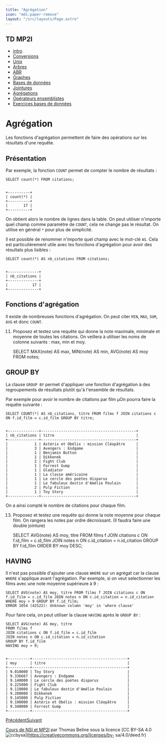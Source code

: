 ```yaml
---
title: "Agrégation"
icon: "mdi:paper-remove"
layout: "/src/layouts/Page.astro"
---
```

 
## TD MP2I

  * [intro](.)
  * [Conversions](conversions)
  * [Unix](unix)
  * [Arbres](arbres)
  * [ABR](arbres-binaires-recherche)
  * [Graphes](graphes)
  * [Bases de données](bases-de-donnees)
  * [Jointures](jointures)
  * [Agrégations](agregation)
  * [Opérateurs ensemblistes](operateurs-ensemblistes)
  * [Exercices bases de données](exercices-db)

# Agrégation

Les fonctions d'agrégation permettent de faire des opérations sur les
résultats d'une requête.

## Présentation

Par exemple, la fonction `COUNT` permet de compter le nombre de résultats :

    
    
    SELECT count(*) FROM citations;
    
    
    +----------+
    | count(*) |
    +----------+
    |       17 |
    +----------+

On obtient alors le nombre de lignes dans la table. On peut utiliser n'importe
quel champ comme paramètre de `COUNT`, cela ne change pas le résultat. On
utilise en général `*` pour plus de simplicité.

Il est possible de renommer n'importe quel champ avec le mot-clé `AS`. Cela
est particulièrement utile avec les fonctions d'agrégation pour avoir des
résultats plus lisibles :

    
    
    SELECT count(*) AS nb_citations FROM citations;
    
    
    +--------------+
    | nb_citations |
    +--------------+
    |           17 |
    +--------------+

## Fonctions d'agrégation

Il existe de nombreuses fonctions d'agrégation. On peut citer `MIN`, `MAX`,
`SUM`, `AVG` et donc `COUNT`.

11. Proposez et testez une requête qui donne la note maximale, minimale et
moyenne de toutes les citations. On veillera à utiliser les noms de colonne
suivants : max, min et moy.

    
    
    SELECT MAX(note) AS max, MIN(note) AS min, AVG(note) AS moy FROM notes;

## GROUP BY

La clause `GROUP BY` permet d'appliquer une fonction d'agrégation à des
regroupements de résultats plutôt qu'à l'ensemble de résultats.

Par exemple pour avoir le nombre de citations par film µOn pourra faire la
requête suivante :

    
    
    SELECT COUNT(*) AS nb_citations, titre FROM films f JOIN citations c ON f.id_film = c.id_film GROUP BY titre;
    
    
    +--------------+-------------------------------------------+
    | nb_citations | titre                                     |
    +--------------+-------------------------------------------+
    |            1 | Astérix et Obélix : mission Cléopâtre     |
    |            3 | Avengers : Endgame                        |
    |            1 | Benjamin Button                           |
    |            1 | Dikkenek                                  |
    |            2 | Fight Club                                |
    |            1 | Forrest Gump                              |
    |            1 | Gladiator                                 |
    |            1 | La classe américaine                      |
    |            1 | Le cercle des poètes disparus             |
    |            1 | Le fabuleux destin d'Amélie Poulain       |
    |            2 | Pulp Fiction                              |
    |            1 | Toy Story                                 |
    +--------------+-------------------------------------------+

On a ainsi compté le nombre de citations pour chaque film.

13. Proposez et testez une requête qui donne la note moyenne pour chaque
film. On rangera les notes par ordre décroissant. (Il faudra faire une double
jointure)

    
    
    SELECT AVG(note) AS moy, titre
    FROM films f
    JOIN citations c ON f.id_film = c.id_film
    JOIN notes n ON c.id_citation = n.id_citation
    GROUP BY f.id_film
    ORDER BY moy DESC;

## HAVING

Il n'est pas possible d'ajouter une clause `WHERE` sur un agrégat car la
clause `WHERE` s'applique avant l'agrégation. Par exemple, si on veut
selectionner les films avec une note moyenne supérieure à 9 :

    
    
    SELECT AVG(note) AS moy, titre FROM films f JOIN citations c ON f.id_film = c.id_film JOIN notes n ON c.id_citation = n.id_citation WHERE moy > 9 GROUP BY f.id_film;
    ERROR 1054 (42S22): Unknown column 'moy' in 'where clause'

Pour faire cela, on peut utiliser la clause `HAVING` après le `GROUP BY` :

    
    
    SELECT AVG(note) AS moy, titre
    FROM films f
    JOIN citations c ON f.id_film = c.id_film
    JOIN notes n ON c.id_citation = n.id_citation
    GROUP BY f.id_film
    HAVING moy > 9;
    
    
    +----------+-------------------------------------------+
    | moy      | titre                                     |
    +----------+-------------------------------------------+
    | 9.010000 | Toy Story                                 |
    | 9.336667 | Avengers : Endgame                        |
    | 9.140000 | Le cercle des poètes disparus             |
    | 9.225000 | Fight Club                                |
    | 9.110000 | Le fabuleux destin d'Amélie Poulain       |
    | 9.280000 | Dikkenek                                  |
    | 9.145000 | Pulp Fiction                              |
    | 9.190000 | Astérix et Obélix : mission Cléopâtre     |
    | 9.340000 | Forrest Gump                              |
    +----------+-------------------------------------------+

[Précédent](jointures)[Suivant](operateurs-ensemblistes)

[Cours de NSI et MP2I](https://kxs.fr/cours/) par Thomas Beline sous la
licence [CC BY-SA 4.0
![ccbysa](//cours/ccbysa.svg)](https://creativecommons.org/licenses/by-
sa/4.0/deed.fr)

